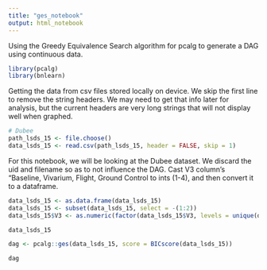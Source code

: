 ---
title: "ges_notebook"
output: html_notebook
---

Using the Greedy Equivalence Search algorithm for pcalg to generate a DAG
using continuous data.

```{r}
library(pcalg)
library(bnlearn)
```


Getting the data from csv files stored locally on device.
We skip the first line to remove the string headers.
We may need to get that info later for analysis, but the current headers
are very long strings that will not display well when graphed.

```{r}
# Dubee
path_lsds_15 <- file.choose()
data_lsds_15 <- read.csv(path_lsds_15, header = FALSE, skip = 1)
```

For this notebook, we will be looking at the Dubee dataset.
We discard the uid and filename so as to not influence the DAG.
Cast V3 column's "Baseline, Vivarium, Flight, Ground Control to ints (1-4),
and then convert it to a dataframe.

```{r}
data_lsds_15 <- as.data.frame(data_lsds_15)
data_lsds_15 <- subset(data_lsds_15, select = -(1:2))
data_lsds_15$V3 <- as.numeric(factor(data_lsds_15$V3, levels = unique(data_lsds_15$V3)))
```

```{r}
data_lsds_15
```
```{r}
dag <- pcalg::ges(data_lsds_15, score = BICscore(data_lsds_15))
```

```{r}
dag
```

